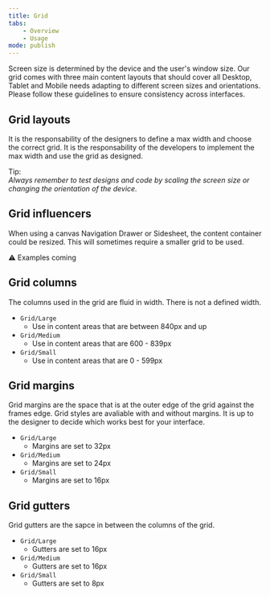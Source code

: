 ```yaml
---
title: Grid
tabs:
    - Overview
    - Usage
mode: publish
---
```



Screen size is determined by the device and the user's window size. 
Our grid comes with three main content layouts that should cover all Desktop, Tablet and Mobile needs adapting to different screen sizes and orientations.
Please follow these guidelines to ensure consistency across interfaces. 
 

## Grid layouts

It is the responsability of the designers to define a max width and choose the correct grid. 
It is the responsability of the developers to implement the max width and use the grid as designed. 

Tip:  
_Always remember to test designs and code by scaling the screen size or changing the orientation of the device._


## Grid influencers

When using a canvas Navigation Drawer or Sidesheet, the content container could be resized. 
This will sometimes require a smaller grid to be used.  

:warning: Examples coming 

<!--
Make EDS Example like https://www.carbondesignsystem.com/Layout_overview_Screen-regions-1-ecee1075b9bbac41880288d8e193bbe4.svg and https://www.carbondesignsystem.com/Layout_overview_Screen-regions-2-3c6685912818f0b3b9769acb8219da8b.svg
-->

## Grid columns

The columns used in the grid are fluid in width. There is not a defined width. 

- `Grid/Large`  
    - Use in content areas that are between 840px and up
- `Grid/Medium`  
    - Use in content areas that are 600 - 839px
- `Grid/Small`  
    - Use in content areas that are 0 - 599px

## Grid margins

Grid margins are the space that is at the outer edge of the grid against the frames edge. 
Grid styles are avaliable with and without margins. 
It is up to the designer to decide which works best for your interface.  

- `Grid/Large`  
    - Margins are set to 32px
- `Grid/Medium`  
    - Margins are set to 24px
- `Grid/Small`  
    - Margins are set to 16px


## Grid gutters

Grid gutters are the sapce in between the columns of the grid. 

- `Grid/Large`  
    - Gutters are set to 16px
- `Grid/Medium`  
    - Gutters are set to 16px
- `Grid/Small`  
    - Gutters are set to 8px
